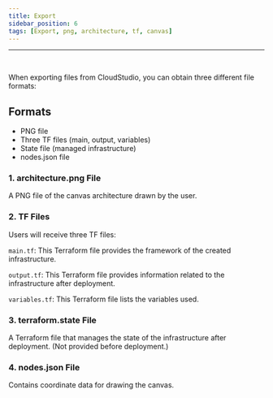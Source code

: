 ```yaml
---
title: Export
sidebar_position: 6
tags: [Export, png, architecture, tf, canvas]
---
```



<hr />
<br />

When exporting files from CloudStudio, you can obtain three different file formats:

## Formats

-   PNG file
-   Three TF files (main, output, variables)
-   State file (managed infrastructure)
-   nodes.json file

### 1. architecture.png File

A PNG file of the canvas architecture drawn by the user.

### 2. TF Files

Users will receive three TF files:

`main.tf`: This Terraform file provides the framework of the created infrastructure.

`output.tf`: This Terraform file provides information related to the infrastructure after deployment.

`variables.tf`: This Terraform file lists the variables used.

### 3. terraform.state File

A Terraform file that manages the state of the infrastructure after deployment. (Not provided before deployment.)

### 4. nodes.json File

Contains coordinate data for drawing the canvas.
